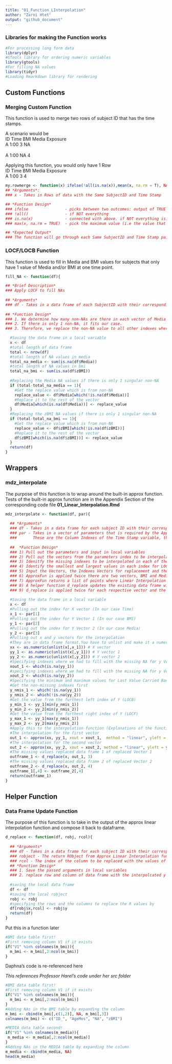 ```yaml
---
title: "01_Function_LInterpolation"
author: "Zarni Htet"
output: "github_document"
---
```


### Libraries for making the Function works
```r
#For processing long form data
library(dplyr)
#GTools library for ordering numeric variables
library(gtools)
#For filling NA values
library(tidyr)
#Loading Rmarkdown library for rendering
```

## Custom Functions

### Merging Custom Function

This function is used to merge two rows of subject ID that has the time stamps. <br />

A scenario would be <br />
ID Time  BMI   Media Exposure  <br />
A   1:00  3       NA           <br />  
A   1:00  NA      4            <br />

Applying this function, you would only have 1 Row <br />
ID Time  BMI   Media Exposure <br />
A  1:00  3     4              <br />

```r
my.rowmerge <- function(x) ifelse(!all(is.na(x)),mean(x, na.rm = T), NA)
## *Arguments*:
### x - Takes in Rows of data with the Same SubjectID and Time Stamp

## *Function Design*
### ifelse                - picks between two outcomes: output of TRUE condition or NA
### !all()                - if NOT everything
### is.na(x)              - connected with above. if NOT everything is.na (i.e, 2 or more rows of data have values   other than NA)
### max(x, na.rm = TRUE)  - pick the maximum value (i.e the value that is NOT NA after removing all the NAs)

## *Expected Output*
### The function will go through each Same SubjectID and Time Stamp pairing and output a Single merged row! 
```


### LOCF/LOCB Function

This function is used to fill in Media and BMI values for subjects that only have 1 value of Media and/or BMI at one time point. 

```r
fill_NA <- function(df){

## *Brief Description*
### Apply LOCF to fill NAs   
    
## *Arguments*
### df - Takes in a data frame of each SubjectID with their corresponding vector of BMI and Media Exposure Values
  
## *Function Design*
### 1. We determine how many non-NAs are there in each vector of Media and BMI.
### 2. If there is only 1 non-NA, it fits our case. 
### 3. Therefore, we replace the non-NA value to all other indexes where there are NAs.

  #Saving the data frame in a local variable
  x <- df
  #total length of data frame
  total <- nrow(df)
  #total length of NA values in media
  total_na_media <- sum(is.na(df$Media))
  #total length of NA values in bmi
  total_na_bmi <- sum(is.na(df$zBMI))
  
  #Replacing the Media NA values if there is only 1 singular non-NA
  if (total-total_na_media == 1){
    #Get the replace value which is from non-NA
    replace_value <- df$Media[which(!is.na(df$Media))]
    #Replace it to the rest of the vector
    df$Media[which(is.na(df$Media))] <- replace_value
  }
  #Replacing the zBMI NA values if there is only 1 singular non-NA
  if (total-total_na_bmi == 1){
    #Get the replace value which is from non-NA
    replace_value <- df$zBMI[which(!is.na(df$zBMI))]
    #Replace it to the rest of the vector
    df$zBMI[which(is.na(df$zBMI))] <- replace_value
  }
  return(df)
}
```

## Wrappers

### mdz_interpolate 

The purpose of this function is to wrap around the built-in approx function. <br />
Tests of the built-in approx function are in the Appendix Section of the corresponding code file **01_Linear_Interpolation.Rmd**

```r
mdz_interpolate <- function(df, par){
  
  ## *Arguments*
  ### df - Takes in a data frame for each subject ID with their corresponding vector of BMI and Media Exposure values
  ### par - Takes in a vector of parameters that is required by the Approx Function that we are wrapping around.
  ###       These are the Column Indexes of the Time Stamp variable, the BMI variable and the Media exposure variable that we want to work on in the data frame
  
  ##  *Function Design*
  ### 1) Pull out the parameters and input in local variables
  ### 2) Pull out the vectors from the parameters index to be interpolated
  ### 3) Idenitfy the missing indexes to be interpolated in each of the vectors
  ### 4) Identify the smallest and largest values in each index for LOCF/LOCB
  ### 5) Input the Vectors, the Indexes Vectors for replacement and the smallest and largest values to the ApproxFunction for Interpolation
  ### 6) ApproxFun is applied twice there are two vectors, BMI and Media Exposure we are trying to replace
  ### 7) ApproxFun returns a list of points where Linear Interpolation has worked on
  ### 8) A helper function d_replace updates the existing data frame with the interpolated vector output from ApproxFun
  ### 9) d_replace is applied twice for each respective vector and the two data frames are merged as a final step and return!
  
  #Saving the data frame in a local variable
  x <- df
  #Pulling out the index for X vector (In our case Time)
  x_1 <- par[1]
  #Pulling out the index for Y Vector 1 (In our case BMI)
  y_1 <- par[2]
  #Pulling out the index for Y Vector 2 (In our case Media)
  y_2 <- par[3]
  #Pulling out x and y vectors for the interpolation
  #They are in data frame format.You have to unlist and make it a numeric vector.
  xx <- as.numeric(unlist(x[,x_1])) # X vector
  yy_1 <- as.numeric(unlist(x[,y_1])) # Y vector 1
  yy_2 <- as.numeric(unlist(x[,y_2])) # Y vector 2
  #Specifying indexes where we had to fill with the missing NA for y Vector 1
  xout_1 <- which(is.na(yy_1))
  #specifying indexes where we had to fill with the missing NA for y Vector 2
  xout_2 <- which(is.na(yy_2))
  #Specifying the minimum and maximum values for Last Value Carried Backward/Forward
  #Get the non-missing indexes first
  y_nmis_1 <- which(!is.na(yy_1))
  y_nmis_2 <- which(!is.na(yy_2))
  #Get the value from the furthest left index of Y (LOCB)
  y_min_1 <- yy_1[min(y_nmis_1)]
  y_min_2 <- yy_2[min(y_nmis_2)]
  #Get the value from the furthest right index of Y (LOCF)
  y_max_1 <- yy_1[max(y_nmis_1)]
  y_max_2 <- yy_2[max(y_nmis_2)]
  #Apply this to the interpolation function (Explanations of the function are in Appendix section)
  #The interpolation for the first vector
  out_1 <- approx(xx, yy_1, xout = xout_1,  method = "linear", yleft = y_min_1, yright = y_max_1, rule = 2)
  #The interpolation for the second vector
  out_2 <- approx(xx, yy_2, xout = xout_2, method = "linear", yleft = y_min_2, yright = y_max_2, rule = 2)
  #The missing values replaced data frame 1 of replaced Vector 1
  outframe_1 <- d_replace(x, out_1, 3)
  #The missing values replaced data frame 2 of replaced Vector 2
  outframe_2 <- d_replace(x, out_2, 4)
  outframe_1[,4] <- outframe_2[,4]
  return(outframe_1)
}
```


## Helper Function

### Data Frame Update Function

The purpose of this function is to take in the output of the approx linear interpolation function and compose it back to dataframe.

```r
d_replace <- function(df, robj, rcol){
  
  ## *Arguments*
  ### df - Takes in a data frame for each subject ID with their corresponding vector of BMI and Media Exposure values
  ### robject - The return RObject from Approx Linear Interpolation function It has two components: a row index and values. The row index corresponds to missing value indexes that has been linearly interpolated.
  ### rcol - The index of the column to be replaced with the values of the robject vector
  ## *Function Design*
  ### 1. Save the passed arguments in local variables
  ### 2. replace row and column of data frame with the interpolcated y values
  
  #saving the local data frame
  df <- df
  #saving the local robject
  robj <- robj
  #specifying the rows and the columns to replace the R values by
  df[robj$x,rcol] <- robj$y 
  return(df)
}
```

Put this in a function later
```r
#BMI data table first!
#First removing column V1 if it exists
if("V1" %in% colnames(m_bmi)){
  m_bmi <- m_bmi[,2:ncol(m_bmi)]
}
```

Daphna's code is re-referenced here


*This references Professor Harel's code under her src folder*

```r
#BMI data table first!
#First removing column V1 if it exists
if("V1" %in% colnames(m_bmi)){
  m_bmi <- m_bmi[,2:ncol(m_bmi)]
}
#Adding NAs in the BMI table by expanding the column
m_bmi <- cbind(m_bmi[,c(1,2)], NA, m_bmi[,3])
colnames(m_bmi) <- c("ID_", "AgeMos", "NA", "zBMI")

#MEDIA data table second!
if("V1" %in% colnames(m_media)){
 m_media <- m_media[,2:ncol(m_media)] 
}
#Adding NAs in the MEDIA table by expanding the column
m_media <- cbind(m_media, NA)
head(m_media)
```

